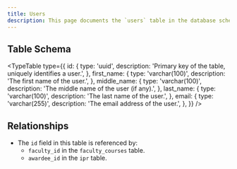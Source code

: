 ```yaml
---
title: Users
description: This page documents the `users` table in the database schema. The `users` table stores information about system users, such as their names and email addresses.
---
```


## Table Schema

<TypeTable
  type={{
    id: {
      type: 'uuid',
      description: 'Primary key of the table, uniquely identifies a user.',
    },
    first_name: {
      type: 'varchar(100)',
      description: 'The first name of the user.',
    },
    middle_name: {
      type: 'varchar(100)',
      description: 'The middle name of the user (if any).',
    },
    last_name: {
      type: 'varchar(100)',
      description: 'The last name of the user.',
    },
    email: {
      type: 'varchar(255)',
      description: 'The email address of the user.',
    },
  }}
/>

## Relationships

- The `id` field in this table is referenced by:
  - `faculty_id` in the `faculty_courses` table.
  - `awardee_id` in the `ipr` table.

<Cards>
  <Card title="Go to Faculty Courses Table" href="./faculty_courses" />
  <Card title="Go to IPR Table" href="./ipr" />
</Cards>
